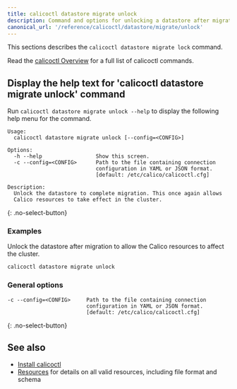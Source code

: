 ```yaml
---
title: calicoctl datastore migrate unlock
description: Command and options for unlocking a datastore after migration.
canonical_url: '/reference/calicoctl/datastore/migrate/unlock'
---
```


This sections describes the `calicoctl datastore migrate lock` command.

Read the [calicoctl Overview]({{site.baseurl}}/reference/calicoctl/overview)
for a full list of calicoctl commands.

## Display the help text for 'calicoctl datastore migrate unlock' command

Run `calicoctl datastore migrate unlock --help` to display the following help menu for the
command.

```
Usage:
  calicoctl datastore migrate unlock [--config=<CONFIG>]

Options:
  -h --help                 Show this screen.
  -c --config=<CONFIG>      Path to the file containing connection
                            configuration in YAML or JSON format.
                            [default: /etc/calico/calicoctl.cfg]

Description:
  Unlock the datastore to complete migration. This once again allows
  Calico resources to take effect in the cluster.
```
{: .no-select-button}

### Examples

Unlock the datastore after migration to allow the Calico resources to affect
the cluster.

```bash
calicoctl datastore migrate unlock
```

### General options

```
-c --config=<CONFIG>     Path to the file containing connection
                         configuration in YAML or JSON format.
                         [default: /etc/calico/calicoctl.cfg]
```
{: .no-select-button}

## See also

-  [Install calicoctl]({{site.baseurl}}/maintenance/clis/calicoctl/install)
-  [Resources]({{site.baseurl}}/reference/resources/overview) for details on all valid resources, including file format
   and schema

